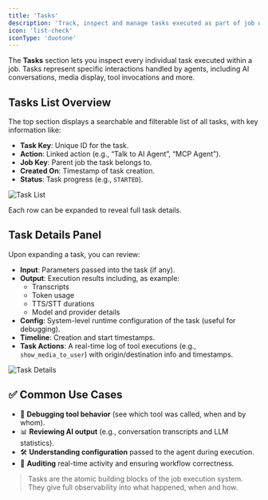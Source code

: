 ```yaml
---
title: 'Tasks'
description: 'Track, inspect and manage tasks executed as part of job workflows'
icon: 'list-check'
iconType: 'duotone'
---
```


The **Tasks** section lets you inspect every individual task executed within a job. Tasks represent specific interactions handled by agents, including AI conversations, media display, tool invocations and more.

## Tasks List Overview

The top section displays a searchable and filterable list of all tasks, with key information like:

- **Task Key**: Unique ID for the task.
- **Action**: Linked action (e.g., “Talk to AI Agent”, “MCP Agent”).
- **Job Key**: Parent job the task belongs to.
- **Created On**: Timestamp of task creation.
- **Status**: Task progress (e.g., `STARTED`).

![Task List](/user-guide/images/tasks.png)

Each row can be expanded to reveal full task details.

## Task Details Panel

Upon expanding  a task, you can review:

- **Input**: Parameters passed into the task (if any).
- **Output**: Execution results including, as example:
  - Transcripts
  - Token usage
  - TTS/STT durations
  - Model and provider details
- **Config**: System-level runtime configuration of the task (useful for debugging).
- **Timeline**: Creation and start timestamps.
- **Task Actions**: A real-time log of tool executions (e.g., `show_media_to_user`) with origin/destination info and timestamps.

![Task Details](/user-guide/images/task-details.png)

## ✅ Common Use Cases

- 🧪 **Debugging tool behavior** (see which tool was called, when and by whom).
- 📊 **Reviewing AI output** (e.g., conversation transcripts and LLM statistics).
- 🛠 **Understanding configuration** passed to the agent during execution.
- 👀 **Auditing** real-time activity and ensuring workflow correctness.

> Tasks are the atomic building blocks of the job execution system. They give full observability into what happened, when and how.